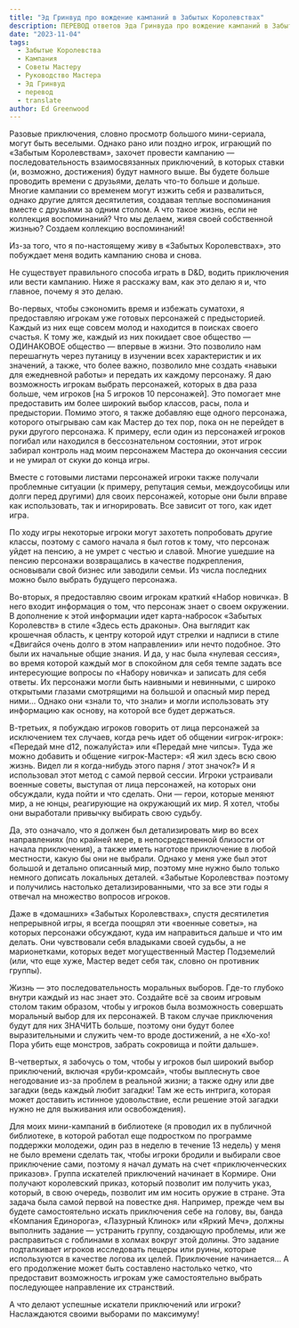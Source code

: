 ```yaml
---
title: "Эд Гринвуд про вождение кампаний в Забытых Королевствах"
description: ПЕРЕВОД ответов Эда Гринвуда про вождение кампаний в Забытых Королевствах
date: "2023-11-04"
tags:
  - Забытые Королевства
  - Кампания
  - Советы Мастеру
  - Руководство Мастера
  - Эд Гринвуд
  - перевод
  - translate
author: Ed Greenwood
---
```


Разовые приключения, словно просмотр большого мини-сериала, могут быть веселыми. Однако рано или поздно игрок, играющий по «Забытым Королевствам», захочет провести кампанию — последовательность взаимосвязанных приключений, в которых ставки (и, возможно, достижения) будут намного выше. Вы будете больше проводить времени с друзьями, делать что-то больше и дольше. Многие кампании со временем могут изжить себя и развалиться, однако другие длятся десятилетия, создавая теплые воспоминания вместе с друзьями за одним столом. А что такое жизнь, если не коллекция воспоминаний? Что мы делаем, живя своей собственной жизнью? Создаем коллекцию воспоминаний!

Из-за того, что я по-настоящему живу в «Забытых Королевствах», это побуждает меня водить кампанию снова и снова.

Не существует правильного способа играть в D&D, водить приключения или вести кампанию. Ниже я расскажу вам, как это делаю я и, что главное, почему я это делаю.

Во-первых, чтобы сэкономить время и избежать суматохи, я предоставляю игрокам уже готовых персонажей с предысторией. Каждый из них еще совсем молод и находится в поисках своего счастья. К тому же, каждый из них покидает свое общество — ОДИНАКОВОЕ общество — впервые в жизни. Это позволило нам перешагнуть через путаницу в изучении всех характеристик и их значений, а также, что более важно, позволило мне создать «навыки для ежедневной работы» и передать их каждому персонажу. Я даю возможность игрокам выбрать персонажей, которых в два раза больше, чем игроков \[на 5 игроков 10 персонажей\]. Это помогает мне предоставить им более широкий выбор классов, расы, пола и предыстории. Помимо этого, я также добавляю еще одного персонажа, которого отыгрываю сам как Мастер до тех пор, пока он не перейдет в руки другого персонажа. К примеру, если один из персонажей игроков погибал или находился в бессознательном состоянии, этот игрок забирал контроль над моим персонажем Мастера до окончания сессии и не умирал от скуки до конца игры.

Вместе с готовыми листами персонажей игроки также получали проблемные ситуации (к примеру, репутация семьи, междоусобицы или долги перед другими) для своих персонажей, которые они были вправе как использовать, так и игнорировать. Все зависит от того, как идет игра.

По ходу игры некоторые игроки могут захотеть попробовать другие классы, поэтому с самого начала я был готов к тому, что персонаж уйдет на пенсию, а не умрет с честью и славой. Многие ушедшие на пенсию персонажи возвращались в качестве подкрепления, основывали свой бизнес или заводили семьи. Из числа последних можно было выбрать будущего персонажа.

Во-вторых, я предоставляю своим игрокам краткий «Набор новичка». В него входит информация о том, что персонаж знает о своем окружении. В дополнение к этой информации идет карта-набросок «Забытых Королевств» в стиле «Здесь есть драконы». Она выглядит как крошечная область, к центру которой идут стрелки и надписи в стиле «Двигайся очень долго в этом направлении» или нечто подобное. Это были их начальные общие знания. И да, у нас была «нулевая сессия», во время которой каждый мог в спокойном для себя темпе задать все интересующие вопросы по «Набору новичка» и записать для себя ответы. Их персонажи могли быть наивными и невинными, с широко открытыми глазами смотрящими на большой и опасный мир перед ними… Однако они «знали то, что знали» и могли использовать эту информацию как основу, на которой все будет держаться.

В-третьих, я побуждаю игроков говорить от лица персонажей за исключением тех случаев, когда речь идет об общении «игрок-игрок»: «Передай мне d12, пожалуйста» или «Передай мне чипсы». Туда же можно добавить и общение «игрок-Мастер»: «Я жил здесь всю свою жизнь. Видел ли я когда-нибудь этого парня / этот значок?» И я использовал этот метод с самой первой сессии. Игроки устраивали военные советы, выступая от лица персонажей, на которых они обсуждали, куда пойти и что сделать. Они — герои, которые меняют мир, а не юнцы, реагирующие на окружающий их мир. Я хотел, чтобы они выработали привычку выбирать свою судьбу.

Да, это означало, что я должен был детализировать мир во всех направлениях (по крайней мере, в непосредственной близости от начала приключения), а также иметь наготове приключение в любой местности, какую бы они не выбрали. Однако у меня уже был этот большой и детально описанный мир, поэтому мне нужно было только немного дописать локальных деталей. «Забытые Королевства» поэтому и получились настолько детализированными, что за все эти годы я отвечал на множество вопросов игроков.

Даже в «домашних» «Забытых Королевствах», спустя десятилетия непрерывной игры, я всегда поощрял эти «военные советы», на которых персонажи обсуждают, куда им направиться дальше и что им делать. Они чувствовали себя владыками своей судьбы, а не марионетками, которых ведет могущественный Мастер Подземелий (или, что еще хуже, Мастер ведет себя так, словно он противник группы).

Жизнь — это последовательность моральных выборов. Где-то глубоко внутри каждый из нас знает это. Создайте всё за своим игровым столом таким образом, чтобы у игроков была возможность совершать моральный выбор для их персонажей. В таком случае приключения будут для них ЗНАЧИТЬ больше, поэтому они будут более выразительными и служить чем-то вроде достижений, а не «Хо-хо! Пора убить еще монстров, забрать сокровища и пойти дальше».

В-четвертых, я забочусь о том, чтобы у игроков был широкий выбор приключений, включая «руби-кромсай», чтобы выплеснуть свое негодование из-за проблем в реальной жизни; а также одну или две загадки (ведь каждый любит загадки! Там же есть интрига, которая может доставить истинное удовольствие, если решение этой загадки нужно не для выживания или освобождения).

Для моих мини-кампаний в библиотеке (я проводил их в публичной библиотеке, в которой работал еще подростком по программе поддержки молодежи, один раз в неделю в течение 13 недель) у меня не было времени сделать так, чтобы игроки бродили и выбирали свое приключение сами, поэтому я начал думать на счет «приключенческих приказов». Группа искателей приключений начинает в Кормире. Они получают королевский приказ, который позволит им получить указ, который, в свою очередь, позволит им им носить оружие в стране. Эта задача была самой первой на повестке дня. Например, прежде чем вы будете самостоятельно искать приключения себе на голову, вы, банда «Компания Единорога», «Лазурный Клинок» или «Яркий Меч», должны выполнить задание — устранить группу, создающую проблемы, или же расправиться с гоблинами в холмах вокруг этой долины. Это задание подталкивает игроков исследовать пещеры или руины, которые используются в качестве логова их целей. Приключение начинается… А его продолжение может быть составлено настолько четко, что предоставит возможность игрокам уже самостоятельно выбрать последующее направление их странствий.

А что делают успешные искатели приключений или игроки? Наслаждаются своими выборами по максимуму!
